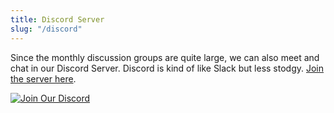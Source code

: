 ```yaml
---
title: Discord Server
slug: "/discord"
---
```

Since the monthly discussion groups are quite large, we can also meet and chat in our Discord Server.
Discord is kind of like Slack but less stodgy. [Join the server here](https://discord.com/invite/9WRqTvqk).

[![Join Our Discord](./discord.png)](https://discord.com/invite/9WRqTvqk)
